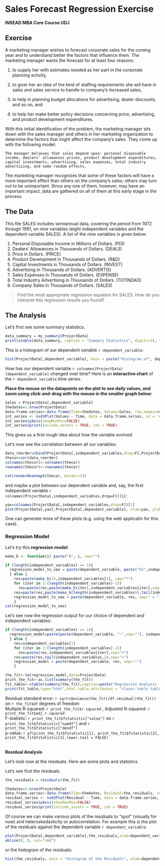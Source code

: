 <link rel="stylesheet" href="http://netdna.bootstrapcdn.com/bootstrap/3.0.3/css/bootstrap.min.css">
<style type="text/css"> body {padding: 10px 30px 10px 30px;} table,th, td {text-align: center;} </style>

Sales Forecast Regression Exercise
========================================================

**INSEAD MBA Core Course UDJ**


Exercise 
---------------------------------------------------------

A marketing manager wishes to forecast corporate sales for the coming year and to understand better the factors that influence them. The marketing manager wants the forecast for at least four reasons:

(1)  to supply her with estimates needed as her part in the corporate planning activity,

(2)	to giver her an idea of the kind of staffing requirements she will have in sales and sales service to handle to company's increased sales,

(3)	to help in planning budget allocations for advertising, dealer discounts, and so on, and

(4)	to help her make better policy decisions concerning price, advertising, and product development expenditures.

With this initial identification of the problem, the marketing manager sits down with the sales manager and others in her marketing organization to determine the factors that might affect the company's sales. They come up with the following model:


```
The manager believes that sales depend upon: personal disposable income, dealers' allowances prices, product development expenditures, capital investments, advertising, sales expenses, total industry advertising, and some random effects.
```
The marketing manager recognizes that some of these factors will have a more important effect than others on the company's sales; others may turn out to be unimportant. Since any one of them, however, may have an important impact, data are gathered on all of them at this early stage in the process.

The Data
---------------------------------------------------------

This file SALES includes semiannual data, covering the period from 1972 through 1991, on nine variables (eight independent variables and the dependent variable SALES). A list of the nine variables is given below:

1.	Personal Disposable Income in Millions of Dollars. (PDI)
2.	Dealers' Allowances in Thousands of Dollars. (DEALS)
3.	Price in Dollars. (PRICE)
4.	Product Development in Thousands of Dollars. (R&D)
5.	Capital Investments in Thousands of Dollars. (INVEST)
6.	Advertising in Thousands of Dollars. (ADVERTIS)
7.	Sales Expenses in Thousands of Dollars. (EXPENSE)
8.	Total Industry Advertising in Thousands of Dollars. (TOTINDAD)
9.	Company Sales in Thousands of Dollars. (SALES)


<blockquote> <p>
Find the most appropriate regression equation for SALES. How do you interpret this regression results you found?
</p> </blockquote>


The Analysis
---------------------------------------------------------

Let's first see some summary statistics. 

<div class="row">
<div class="col-md-6">
```r
data_summary = my_summary(ProjectData)
print(xtable(data_summary, caption = "Summary Statistics", digits=3), type = "html", html.table.attributes = "class='table table-striped table-hover table-bordered'", caption.placement = "top", comment = FALSE, include.rownames = TRUE)
```
</div>
</div>

This is a histogram of our dependent variable `r dependent_variable`:


```r
hist(ProjectData[,dependent_variable], main = paste("Histogram of", dependent_variable, sep=" "), xlab=dependent_variable,breaks = max(5,round(nrow(ProjectData)/5)))
```


How has our dependent variable `r colnames(ProjectData)[dependent_variable]` changed over time? Here is an **interactive chart** of the `r dependent_variable` time series. 


**Place the mouse on the datapoints on the plot to see daily values, and zoom using click-and-drag with the mouse in the smaller graph below:**

```r
Sales = ProjectData[,dependent_variable]
thedates=1:nrow(ProjectData)
data.frame.series<-data.frame(Time=thedates, Values=Sales, row_names=rownames(ProjectData))
int_series <- nvd3Plot(Values ~ Time, data = data.frame.series, id = 'chart', type = 'lineWithFocusChart')
int_series$yAxis(showMaxMin=FALSE)
int_series$print(include_assets = TRUE, cdn = TRUE)
```


This gives us a first rough idea about how the variable evolved. 


Let's now see the correlation between all our variables:

```r
data_reorder=cbind(ProjectData[,independent_variables,drop=F],ProjectData[,dependent_variable,drop=F])
thecor=cor(data_reorder)
colnames(thecor)<-colnames(thecor)
rownames(thecor)<-rownames(thecor)

cat(renderHeatmapX(thecor, border=1))
```

and maybe a plot between our dependent variable and, say, the first independent variable `r colnames(ProjectData[,independent_variables,drop=F])[1]`:

```r
yax=colnames(ProjectData[,independent_variables,drop=F])[1]
plot(ProjectData[,yax],ProjectData[,dependent_variable], xlab=yax, ylab=dependent_variable)
```

One can generate more of these plots (e.g. using the web applicatin for this case).

### Regression Model

Let's try this **regression model**:

```r
make_b <- function(i) paste("b", i, sep="")

if (length(independent_variables) == 1){ 
  regression_model_to_see = paste(dependent_variable, paste("b1",independent_variables,sep="*"), sep=" = ")
  } else {
    res=paste(make_b(1),independent_variables[1], sep="*")
    for (iter in 2:(length(independent_variables)-1))
      res=paste(res,paste(make_b(iter),independent_variables[iter],sep="*"), sep=" + ")
    res=paste(res,paste(make_b(length(independent_variables)),tail(independent_variables,1),sep="*"), sep=" + ")
    regression_model_to_see = paste(dependent_variable, res, sep=" = ")  
    }
cat(regression_model_to_see)
```

Let's see now the regression output for our choice of dependent and independent variables:


```r
if (length(independent_variables) == 1){ 
  regression_model=paste(paste(dependent_variable, "~",sep=""), independent_variables,sep="")
  } else {
    res=independent_variables[1]
    for (iter in 2:(length(independent_variables)-1))
      res=paste(res,independent_variables[iter],sep="+")
    res=paste(res,tail(independent_variables,1),sep="+")
    regression_model = paste(dependent_variable, res, sep="~")  
    }

the_fit<-lm(regression_model,data=ProjectData)
print_the_fit<-as.list(summary(the_fit))
fit_table<-xtable(summary(the_fit),caption=paste("Regression Analysis - Dependent variable",dependent_variable, sep=""))
print(fit_table,type="html",html.table.attributes = "class='table table-striped table-hover table-bordered'",caption.placement="top")
```

Residual standard error: `r sqrt(deviance(the_fit)/df.residual(the_fit))` on `r the_fit$df` degrees of freedom<br>
Multiple R-squared: `r print_the_fit$r.squared` ,  Adjusted R-squared: `r print_the_fit$adj.r.squared` <br>
F-statistic: `r print_the_fit$fstatistic["value"]` on   `r print_the_fit$fstatistic["numdf"]` and `r print_the_fit$fstatistic["dendf"]` <br>
p-value: `r pf(print_the_fit$fstatistic[1], print_the_fit$fstatistic[2], print_the_fit$fstatistic[3],lower.tail = FALSE)` <br><br>


**Residual Analysis**

Let's look now at the residuals. Here are some plots and statistics.

Let's see first the residuals. 

```r

the_residuals = residuals(the_fit) 

thedates=1:nrow(ProjectData)
data.frame.series<-data.frame(Time=thedates, Residual=the_residuals, row_names=rownames(ProjectData))
residual_series <- nvd3Plot(Residual ~ Time, data = data.frame.series, id = 'chart', type = 'lineWithFocusChart')
residual_series$yAxis(showMaxMin=FALSE)
residual_series$print(include_assets = TRUE, cdn = TRUE)
```

Of course we can make various plots of the residuals to "spot" (visually for now) and heteroskedasticity or autocorrelation. For example this is the plot of the residuals against the dependent variable `r dependent_variable`:

```r
plot(ProjectData[,dependent_variable],the_residuals,xlab=dependent_variable,ylab="Residuals")
abline(0, 0, col="red")  
```

or the histogram of the residuals:

```r
hist(the_residuals, main = "Histogram of the Residuals", xlab=dependent_variable,breaks = max(5,round(length(the_residuals)/5)))
```



